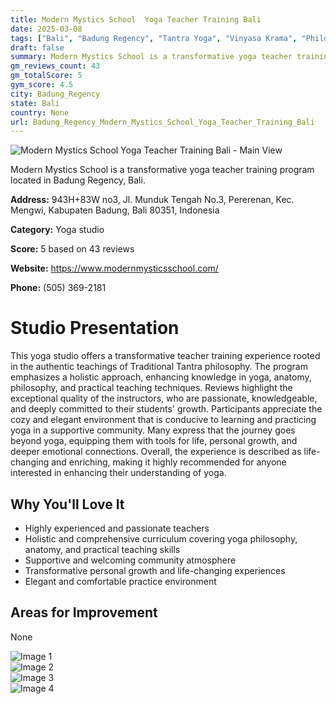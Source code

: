 ```yaml
---
title: Modern Mystics School  Yoga Teacher Training Bali
date: 2025-03-08
tags: ["Bali", "Badung Regency", "Tantra Yoga", "Vinyasa Krama", "Philosophy", "supportive environment", "holistic approach", "Badung Regency"]  
draft: false
summary: Modern Mystics School is a transformative yoga teacher training program located in Badung Regency, Bali.
gm_reviews_count: 43
gm_totalScore: 5
gym_score: 4.5
city: Badung_Regency
state: Bali
country: None
url: Badung_Regency_Modern_Mystics_School_Yoga_Teacher_Training_Bali
---
```


<div className="aspect-[16/9] relative my-8">
  <img 
    src="https://lh5.googleusercontent.com/p/AF1QipNGiUh4Oc1rsqaTegOb5dYzFgzv8QrplMJxbhXc=w1920-h1080-k-no"
    alt="Modern Mystics School  Yoga Teacher Training Bali - Main View"
    className="object-cover absolute inset-0 w-full h-full rounded-lg"
  />
</div>

Modern Mystics School is a transformative yoga teacher training program located in Badung Regency, Bali.

**Address:** 943H+83W no3, Jl. Munduk Tengah No.3, Pererenan, Kec. Mengwi, Kabupaten Badung, Bali 80351, Indonesia

**Category:** Yoga studio

**Score:** 5 based on 43 reviews

**Website:** https://www.modernmysticsschool.com/

**Phone:** (505) 369-2181

# Studio Presentation

This yoga studio offers a transformative teacher training experience rooted in the authentic teachings of Traditional Tantra philosophy. The program emphasizes a holistic approach, enhancing knowledge in yoga, anatomy, philosophy, and practical teaching techniques. Reviews highlight the exceptional quality of the instructors, who are passionate, knowledgeable, and deeply committed to their students' growth. Participants appreciate the cozy and elegant environment that is conducive to learning and practicing yoga in a supportive community. Many express that the journey goes beyond yoga, equipping them with tools for life, personal growth, and deeper emotional connections. Overall, the experience is described as life-changing and enriching, making it highly recommended for anyone interested in enhancing their understanding of yoga.

## Why You'll Love It

- Highly experienced and passionate teachers
- Holistic and comprehensive curriculum covering yoga philosophy, anatomy, and practical teaching skills
- Supportive and welcoming community atmosphere
- Transformative personal growth and life-changing experiences
- Elegant and comfortable practice environment

## Areas for Improvement

None

<div className="grid grid-cols-1 xl:grid-cols-2 gap-4 my-8">
<div className="aspect-[4/3] relative"><img src="https://lh3.googleusercontent.com/p/AF1QipOeS7ndyhAoc8OCjok1qKr2XK5AGLEG5RG1jSzo=w1920-h1080-k-no" alt="Image 1" className="object-cover absolute inset-0 w-full h-full rounded-lg" /></div>
<div className="aspect-[4/3] relative"><img src="https://lh5.googleusercontent.com/p/AF1QipM81S2ytMjC8egYA4ISmP0Y-DMOSE_Ss3akQy7t=w1920-h1080-k-no" alt="Image 2" className="object-cover absolute inset-0 w-full h-full rounded-lg" /></div>
<div className="aspect-[4/3] relative"><img src="https://lh5.googleusercontent.com/p/AF1QipOgS-2q98OS8aMWhk6zdmQYiB6EPPrg9gWJR0F4=w1920-h1080-k-no" alt="Image 3" className="object-cover absolute inset-0 w-full h-full rounded-lg" /></div>
<div className="aspect-[4/3] relative"><img src="https://lh5.googleusercontent.com/p/AF1QipNt1UP9Z1P_IYbWmkUPudAmDwW3Oi2a-mXRbFlE=w1920-h1080-k-no" alt="Image 4" className="object-cover absolute inset-0 w-full h-full rounded-lg" /></div>
</div>